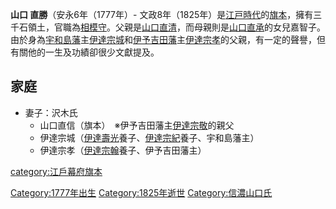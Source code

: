 {{japanese|japanese=山口直勝|kana=やまぐち なおかつ|romaji=Yamaguchi Naokatsu}}

'''山口 直勝'''（安永6年（1777年）- 文政8年（1825年）是[[江戸時代|江戸時代]]的[[旗本|旗本]]，擁有三千石領土，官職為[[相模守|相模守]]。父親是[[山口直清|山口直清]]，而母親則是[[山口直承|山口直承]]的女兒嘉智子。
由於身為[[宇和島藩|宇和島藩]]主[[伊達宗城|伊達宗城]]和[[宇和島藩|伊予吉田藩]]主[[伊達宗孝|伊達宗孝]]的父親，有一定的聲譽，但有關他的一生及功績卻很少文獻提及。

== 家庭 ==
*妻子：沢木氏
**山口直信（旗本）　※伊予吉田藩主[[伊達宗敬|伊達宗敬]]的親父
**伊達宗城（[[伊達壽光|伊達壽光]]養子、[[伊達宗紀|伊達宗紀]]養子、宇和島藩主）
**伊達宗孝（[[伊達宗翰|伊達宗翰]]養子、伊予吉田藩主）

{{japanese-history-stub}}
{{DEFAULTSORT:やまくち なおかつ}}
[[category:江戶幕府旗本|category:江戶幕府旗本]]
[[Category:1777年出生|Category:1777年出生]]
[[Category:1825年逝世|Category:1825年逝世]]
[[Category:信濃山口氏|Category:信濃山口氏]]